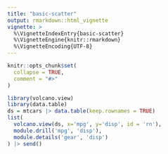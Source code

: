 ```yaml
---
title: "basic-scatter"
output: rmarkdown::html_vignette
vignette: >
  %\VignetteIndexEntry{basic-scatter}
  %\VignetteEngine{knitr::rmarkdown}
  %\VignetteEncoding{UTF-8}
---
```


```r
knitr::opts_chunk$set(
  collapse = TRUE,
  comment = "#>"
)
```

```r
library(volcano.view)
library(data.table)
ds = mtcars |> data.table(keep.rownames = TRUE)
list(
  volcano.view(ds, x='mpg', y='disp', id = 'rn'),
  module.drill('mpg', 'disp'),
  module.details('gear', 'disp')
) |> send()
```
